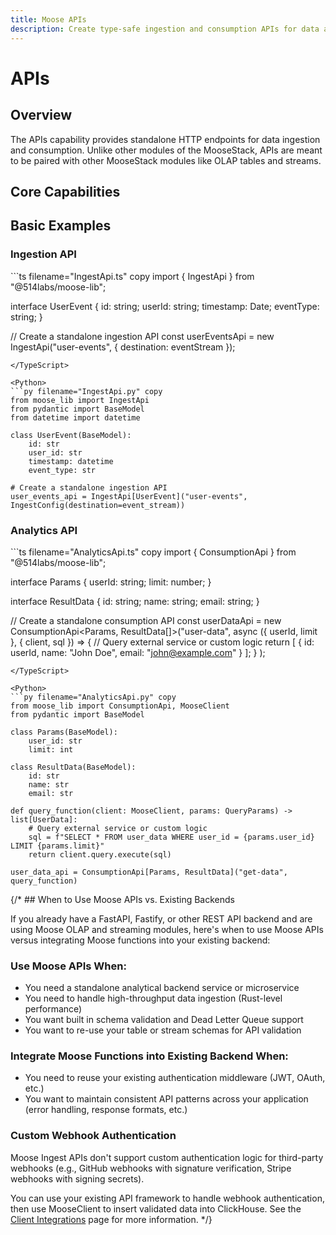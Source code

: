 ```yaml
---
title: Moose APIs
description: Create type-safe ingestion and consumption APIs for data access and integration
---
```



# APIs
<LanguageSwitcher />

## Overview

The APIs capability provides standalone HTTP endpoints for data ingestion and consumption. Unlike other modules of the MooseStack, APIs are meant to be paired with other MooseStack modules like OLAP tables and streams.


## Core Capabilities

<CTACards>
<CTACard
  title="Ingest Data"
  description="Create HTTP POST endpoints for data ingestion with validation and routing"
  ctaLink="/stack/apis/ingest-data"
  ctaLabel="Learn More →"
  badge={{ variant: "moose", text: "Ingestion" }}
/>
<CTACard
  title="Expose Analytics"
  description="Create HTTP GET endpoints for reading data from your OLAP database with query parameters"
  ctaLink="/stack/apis/query-api"
  ctaLabel="Learn More →"
  badge={{ variant: "moose", text: "Query" }}
/>
</CTACards>

## Basic Examples

### Ingestion API

<TypeScript>
```ts filename="IngestApi.ts" copy
import { IngestApi } from "@514labs/moose-lib";

interface UserEvent {
  id: string;
  userId: string;
  timestamp: Date;
  eventType: string;
}

// Create a standalone ingestion API
const userEventsApi = new IngestApi<UserEvent>("user-events", {
  destination: eventStream
});
```
</TypeScript>

<Python>
```py filename="IngestApi.py" copy
from moose_lib import IngestApi
from pydantic import BaseModel
from datetime import datetime

class UserEvent(BaseModel):
    id: str
    user_id: str
    timestamp: datetime
    event_type: str

# Create a standalone ingestion API
user_events_api = IngestApi[UserEvent]("user-events", IngestConfig(destination=event_stream))
```
</Python>

### Analytics API

<TypeScript>
```ts filename="AnalyticsApi.ts" copy
import { ConsumptionApi } from "@514labs/moose-lib";

interface Params {
  userId: string;
  limit: number;
}

interface ResultData {
  id: string;
  name: string;
  email: string;
}

// Create a standalone consumption API
const userDataApi = new ConsumptionApi<Params, ResultData[]>("user-data", 
  async ({ userId, limit }, { client, sql }) => {
    // Query external service or custom logic
    return [
      { id: userId, name: "John Doe", email: "john@example.com" }
    ];
  }
);
```
</TypeScript>

<Python>
```py filename="AnalyticsApi.py" copy
from moose_lib import ConsumptionApi, MooseClient
from pydantic import BaseModel

class Params(BaseModel):
    user_id: str
    limit: int

class ResultData(BaseModel):
    id: str
    name: str
    email: str

def query_function(client: MooseClient, params: QueryParams) -> list[UserData]:
    # Query external service or custom logic
    sql = f"SELECT * FROM user_data WHERE user_id = {params.user_id} LIMIT {params.limit}"
    return client.query.execute(sql)

user_data_api = ConsumptionApi[Params, ResultData]("get-data", query_function)
```
</Python>

{/* ## When to Use Moose APIs vs. Existing Backends

If you already have a FastAPI, Fastify, or other REST API backend and are using Moose OLAP and streaming modules, here's when to use Moose APIs versus integrating Moose functions into your existing backend:

### Use Moose APIs When:

- You need a standalone analytical backend service or microservice
- You need to handle high-throughput data ingestion (Rust-level performance)
- You want built in schema validation and Dead Letter Queue support
- You want to re-use your table or stream schemas for API validation


### Integrate Moose Functions into Existing Backend When:

- You need to reuse your existing authentication middleware (JWT, OAuth, etc.)
- You want to maintain consistent API patterns across your application (error handling, response formats, etc.)

### Custom Webhook Authentication
Moose Ingest APIs don't support custom authentication logic for third-party webhooks (e.g., GitHub webhooks with signature verification, Stripe webhooks with signing secrets).

You can use your existing API framework to handle webhook authentication, then use MooseClient to insert validated data into ClickHouse. See the [Client Integrations](/stack/open-api) page for more information. */}